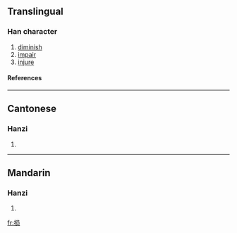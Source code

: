 {{see|損}}

==Translingual==
===Han character===
{{Han char|rn=64|rad=手|as=07|sn=10|four=|canj=手口月人 (QRBO)}}
# [[diminish]]
# [[impair]]
# [[injure]]
====References====
{{Han ref|kx=0434.241|hdz=31883.010|uh=635F|ud=25439}}
----
==Cantonese==
===Hanzi===
{{yue-hanzi|jyut=|y=syun2}}
# {{defn|Cantonese}}
----
==Mandarin==
===Hanzi===
{{cmn-hanzi|tra=損|pin=[[sǔn]] ([[sun3]])|wg=sun<sup>3</sup>}}
# {{defn|Mandarin}}

[[fr:损]]